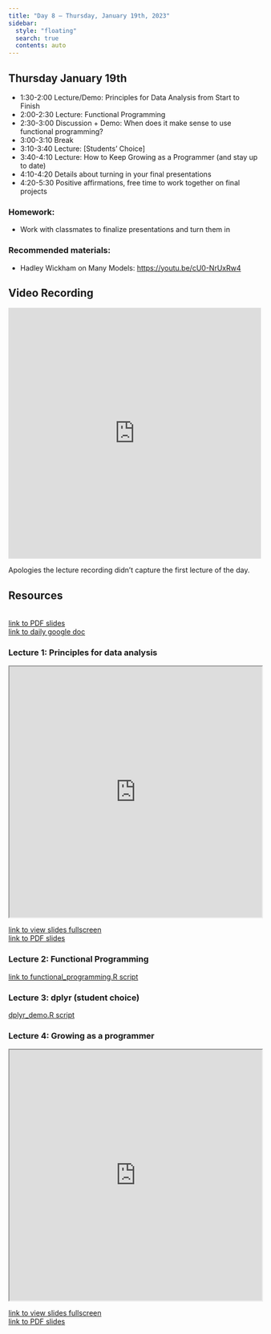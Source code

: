 ```yaml
---
title: "Day 8 — Thursday, January 19th, 2023"
sidebar:
  style: "floating"
  search: true
  contents: auto
---
```


## Thursday January 19th

  * 1:30-2:00 Lecture/Demo: Principles for Data Analysis from Start to Finish
  * 2:00-2:30 Lecture: Functional Programming
  * 2:30-3:00 Discussion + Demo: When does it make sense to use functional programming?
  * 3:00-3:10 Break
  * 3:10-3:40 Lecture: [Students' Choice]
  * 3:40-4:10 Lecture: How to Keep Growing as a Programmer (and stay up to date)
  * 4:10-4:20 Details about turning in your final presentations
  * 4:20-5:30 Positive affirmations, free time to work together on final projects
  
### Homework: 

  * Work with classmates to finalize presentations and turn them in

### Recommended materials: 

  * Hadley Wickham on Many Models: <https://youtu.be/cU0-NrUxRw4>
  
## Video Recording 

<iframe width="100%" height="500" src="https://www.youtube.com/embed/ztKPu52UQfU" title="YouTube video player" frameborder="0" allow="accelerometer; autoplay; clipboard-write; encrypted-media; gyroscope; picture-in-picture; web-share" allowfullscreen></iframe>

Apologies the lecture recording didn't capture 
the first lecture of the day. 

## Resources

<br>
<a href="https://drive.google.com/drive/folders/1nagsDlsJAMYJJbqgolw9jxzgifME_7we?usp=share_link"> link to PDF slides</a>
<br>
<a href="https://docs.google.com/document/d/1Jlyhf-iJVroIPl-YcwGDDjkbHMmiJNLmxo1w_kb8LhE/edit#"> link to daily google doc </a>
<br>

### Lecture 1: Principles for data analysis
<iframe src="https://id529.github.io/lectures/day8/lecture1-principles-for-data-analysis/principles.html" width="100%" height="500px"></iframe>
<a href="https://id529.github.io/lectures/day8/lecture1-principles-for-data-analysis/principles.html"> link to view slides fullscreen </a>
<br>
<a href="https://drive.google.com/file/d/1UTPf78R_x2yoLq5NvDHPSEGIOn9MDf7P/view?usp=share_link"> link to PDF slides </a> 

### Lecture 2: Functional Programming

<a href="https://github.com/ID529/lectures/blob/abffdc14d085305f1710f73741a0d0f58c926f51/day8/lecture2-functional-programming/functional_programming.R"> link to functional_programming.R script </a>

### Lecture 3: dplyr (student choice)

<a href="https://github.com/ID529/lectures/blob/abffdc14d085305f1710f73741a0d0f58c926f51/day8/lecture3-students-choice/dplyr_demo.R"> dplyr_demo.R script </a>

### Lecture 4: Growing as a programmer
<iframe src="https://id529.github.io/lectures/day8/lecture4-growing-as-a-programmer/growing.html" width="100%" height="500px"></iframe>
<a href="https://id529.github.io/lectures/day8/lecture4-growing-as-a-programmer/growing.html"> link to view slides fullscreen </a>
<br> 
<a href="https://drive.google.com/file/d/17k1mQ-iY_CUsBMknJzxs7j38ycacmowS/view?usp=share_link">link to PDF slides</a>

